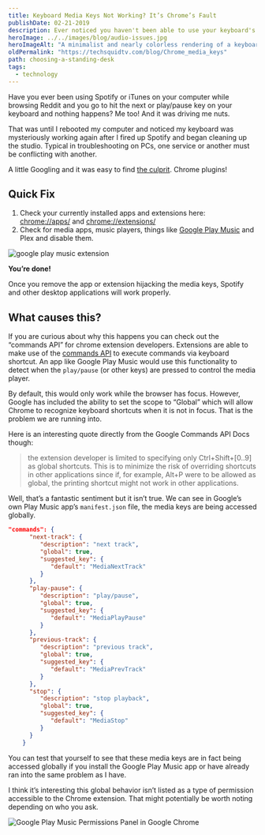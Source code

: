 ```yaml
---
title: Keyboard Media Keys Not Working? It’s Chrome’s Fault
publishDate: 02-21-2019
description: Ever noticed you haven't been able to use your keyboard's media keys to play and pause music while chrome is open? Let's see why.
heroImage: ../../images/blog/audio-issues.jpg
heroImageAlt: "A minimalist and nearly colorless rendering of a keyboard in a void space, sitting in front of a floating glowing icon of the mute symbol, shining brightly. Image created by TechSquidTV in Blender."
oldPermalink: "https://techsquidtv.com/blog/Chrome_media_keys"
path: choosing-a-standing-desk
tags:
  - technology
---
```



Have you ever been using Spotify or iTunes on your computer while browsing Reddit and you go to hit the next or play/pause key on your keyboard and nothing happens? Me too! And it was driving me nuts.

That was until I rebooted my computer and noticed my keyboard was mysteriously working again after I fired up Spotify and began cleaning up the studio. Typical in troubleshooting on PCs, one service or another must be conflicting with another.

A little Googling and it was easy to find [the culprit](https://developer.chrome.com/apps/commands). Chrome plugins!

## Quick Fix

1. Check your currently installed apps and extensions here: [chrome://apps/](chrome://apps/) and [chrome://extensions/](chrome://extensions/)
2. Check for media apps, music players, things like [Google Play Music](https://chrome.google.com/webstore/detail/google-play-music/fahmaaghhglfmonjliepjlchgpgfmobi/related) and Plex and disable them.

<Image src={PlayMusicExtension} alt="google play music extension" />

**You’re done!**

Once you remove the app or extension hijacking the media keys, Spotify and other desktop applications will work properly.

## What causes this?

If you are curious about why this happens you can check out the “commands API” for chrome extension developers. Extensions are able to make use of the [commands API](https://developer.chrome.com/apps/commands) to execute commands via keyboard shortcut. An app like Google Play Music would use this functionality to detect when the `play/pause` (or other keys) are pressed to control the media player.

By default, this would only work while the browser has focus. However, Google has included the ability to set the scope to “Global” which will allow Chrome to recognize keyboard shortcuts when it is not in focus. That is the problem we are running into.

Here is an interesting quote directly from the Google Commands API Docs though:

> the extension developer is limited to specifying only Ctrl+Shift+[0..9] as global shortcuts. This is to minimize the risk of overriding shortcuts in other applications since if, for example, Alt+P were to be allowed as global, the printing shortcut might not work in other applications.

Well, that’s a fantastic sentiment but it isn’t true. We can see in Google’s own Play Music app’s `manifest.json` file, the media keys are being accessed globally.

```json
"commands": {
      "next-track": {
         "description": "next track",
         "global": true,
         "suggested_key": {
            "default": "MediaNextTrack"
         }
      },
      "play-pause": {
         "description": "play/pause",
         "global": true,
         "suggested_key": {
            "default": "MediaPlayPause"
         }
      },
      "previous-track": {
         "description": "previous track",
         "global": true,
         "suggested_key": {
            "default": "MediaPrevTrack"
         }
      },
      "stop": {
         "description": "stop playback",
         "global": true,
         "suggested_key": {
            "default": "MediaStop"
         }
      }
    }
```

You can test that yourself to see that these media keys are in fact being accessed globally if you install the Google Play Music app or have already ran into the same problem as I have.

I think it’s interesting this global behavior isn’t listed as a type of permission accessible to the Chrome extension. That might potentially be worth noting depending on who you ask.

<Image
  src={GoogleMusicPermissions}
  alt="Google Play Music Permissions Panel in Google Chrome"
/>
